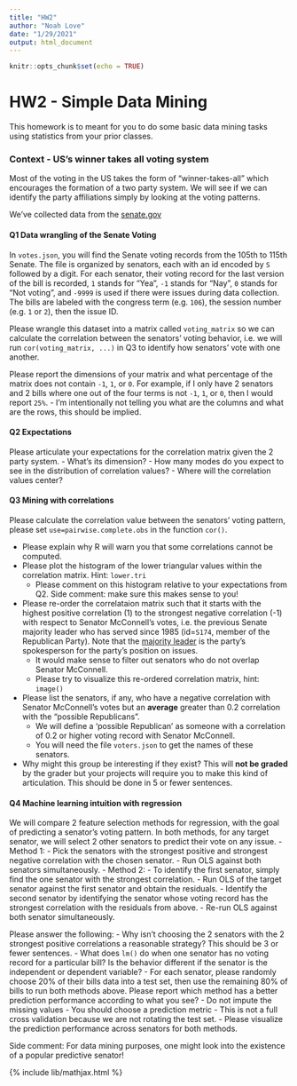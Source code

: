 ```yaml
---
title: "HW2"
author: "Noah Love"
date: "1/29/2021"
output: html_document
---
```


```r
knitr::opts_chunk$set(echo = TRUE)
```

# HW2 - Simple Data Mining

This homework is to meant for you to do some basic data mining tasks using
statistics from your prior classes.

### Context - US's winner takes all voting system

Most of the voting in the US takes the form of "winner-takes-all" which encourages
the formation of a two party system. We will see if we can identify the party affiliations
simply by looking at the voting patterns.

We've collected data from the [senate.gov](https://www.senate.gov/legislative/LIS/roll_call_lists/vote_menu_117_1.htm)

#### Q1 Data wrangling of the Senate Voting
In `votes.json`, you will find the Senate voting records from the 105th to 115th Senate.
The file is organized by senators, each with an id encoded by `S` followed by a digit. For each senator,
their voting record for the last version of the bill is recorded, `1` stands for "Yea", `-1`
stands for "Nay", `0` stands for "Not voting", and `-9999` is used if there were issues during
data collection. The bills are labeled with the congress term (e.g. `106`), the session number (e.g. `1` or `2`),
then the issue ID.

Please wrangle this dataset into a matrix called `voting_matrix` so we can calculate the correlation between the senators'
voting behavior, i.e. we will run `cor(voting_matrix, ...)` in Q3 to identify how senators' vote with one another.

Please report the dimensions of your matrix and what percentage of the matrix does not contain `-1`, `1`, or `0`. For
example, if I only have 2 senators and 2 bills where one out of the four terms is not `-1`, `1`, or `0`, then I would
report `25%`.
- I'm intentionally not telling you what are the columns and what are the rows, this should be implied.

#### Q2 Expectations
Please articulate your expectations for the correlation matrix given the 2 party system.
- What's its dimension?
- How many modes do you expect to see in the distribution of correlation values?
- Where will the correlation values center?

#### Q3 Mining with correlations
Please calculate the correlation value between the senators' voting pattern, please set `use=pairwise.complete.obs`
in the function `cor()`.

- Please explain why R will warn you that some correlations cannot be computed.
- Please plot the histogram of the lower triangular values within the correlation matrix. Hint: `lower.tri`
    - Please comment on this histogram relative to your expectations from Q2. Side comment: make sure this makes sense to you!
- Please re-order the correlataion matrix such that it starts with the highest positive correlation (1) to the strongest
  negative correlation (-1) with respect to Senator McConnell's votes, i.e. the previous Senate majority leader who has
  served since 1985 (id=`S174`, member of the Republican Party). Note that the [majority leader](https://www.senate.gov/artandhistory/history/common/briefing/Majority_Minority_Leaders.htm) is the party's spokesperson for the party's position on issues.
  - It would make sense to filter out senators who do not overlap Senator McConnell.
  - Please try to visualize this re-ordered correlation matrix, hint: `image()`
- Please list the senators, if any, who have a negative correlation with Senator McConnell's votes but an **average** greater than
  0.2 correlation with the "possible Republicans".
  - We will define a 'possible Republican' as someone with a correlation of 0.2 or higher voting record with Senator McConnell.
  - You will need the file `voters.json` to get the names of these senators.
- Why might this group be interesting if they exist? This will **not be graded** by the grader but your projects
  will require you to make this kind of articulation. This should be done in 5 or fewer sentences.

#### Q4 Machine learning intuition with regression
We will compare 2 feature selection methods for regression, with the goal of predicting a senator's voting pattern.
In both methods, for any target senator, we will select 2 other senators to predict their vote on any issue.
- Method 1:
  - Pick the senators with the strongest positive and strongest negative correlation with the chosen senator.
  - Run OLS against both senators simultaneously.
- Method 2:
  - To identify the first senator, simply find the one senator with the strongest correlation.
  - Run OLS of the target senator against the first senator and obtain the residuals.
  - Identify the second senator by identifying the senator whose voting record has the strongest correlation with the residuals from above.
  - Re-run OLS against both senator simultaneously.

Please answer the following:
- Why isn't choosing the 2 senators with the 2 strongest positive correlations a reasonable strategy? This should be 3 or fewer sentences.
- What does `lm()` do when one senator has no voting record for a particular bill? Is the behavior different if the senator is the independent or dependent variable?
- For each senator, please randomly choose 20% of their bills data into a test set, then use the remaining 80% of bills to run both methods above. Please report which method has a better prediction performance according to what you see?
    - Do not impute the missing values
    - You should choose a prediction metric
    - This is not a full cross validation because we are not rotating the test set.
    - Please visualize the prediction performance across senators for both methods.

Side comment: For data mining purposes, one might look into the existence of a popular predictive senator!


{% include lib/mathjax.html %}
